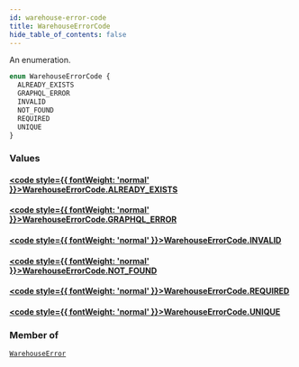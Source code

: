 ```yaml
---
id: warehouse-error-code
title: WarehouseErrorCode
hide_table_of_contents: false
---
```








An enumeration.

```graphql
enum WarehouseErrorCode {
  ALREADY_EXISTS
  GRAPHQL_ERROR
  INVALID
  NOT_FOUND
  REQUIRED
  UNIQUE
}
```


### Values

#### [<code style={{ fontWeight: 'normal' }}>WarehouseErrorCode.<b>ALREADY_EXISTS</b></code>](#) 
> 
> 

#### [<code style={{ fontWeight: 'normal' }}>WarehouseErrorCode.<b>GRAPHQL_ERROR</b></code>](#) 
> 
> 

#### [<code style={{ fontWeight: 'normal' }}>WarehouseErrorCode.<b>INVALID</b></code>](#) 
> 
> 

#### [<code style={{ fontWeight: 'normal' }}>WarehouseErrorCode.<b>NOT_FOUND</b></code>](#) 
> 
> 

#### [<code style={{ fontWeight: 'normal' }}>WarehouseErrorCode.<b>REQUIRED</b></code>](#) 
> 
> 

#### [<code style={{ fontWeight: 'normal' }}>WarehouseErrorCode.<b>UNIQUE</b></code>](#) 
> 
> 



### Member of

[`WarehouseError`](../../../developer/api-reference/objects/warehouse-error)  <Badge class="secondary" text="object"/>



